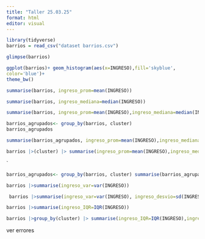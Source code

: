 ```yaml
---
title: "Taller 25.03.25"
format: html
editor: visual
---
```


```r
library(tidyverse)
barrios = read_csv("dataset barrios.csv")
```


```r
glimpse(barrios)

```
```r
ggplot(barrios)+ geom_histogram(aes(x=INGRESO),fill='skyblue',
color='blue')+
theme_bw()

```
```r
summarise(barrios, ingreso_prom=mean(INGRESO))

```
```r
summarise(barrios, ingreso_mediana=median(INGRESO))

```

```r
summarise(barrios, ingreso_prom=mean(INGRESO),ingreso_mediana=median(INGRESO))

```
```r
barrios_agrupados<- group_by(barrios, cluster)
barrios_agrupados
```
```r
summarise(barrios_agrupados, ingreso_prom=mean(INGRESO),ingreso_mediana=median(INGRESO))
```

```r
barrios |>(cluster) |> summarise(ingreso_prom=mean(INGRESO),ingreso_mediana=median(INGRESO))
```

`
```r
barrios_agrupados<- group_by(barrios, cluster) summarise(barrios_agrupados,ingreso_prom=mean(INGRESO),ingreso_mediana=median(INGRESO))
```
```r
barrios |>summarise(ingreso_var=var(INGRESO))
```
```r
 barrios |>summarise(ingreso_var=var(INGRESO), ingreso_desvio=sd(INGRESO))
```

```r
barrios |>summarise(ingreso_IQR=IQR(INGRESO))

```
```r
barrios |>group_by(cluster) |> summarise(ingreso_IQR=IQR(INGRESO),ingreso_sd=sd(INGRESO))

```

ver errores


